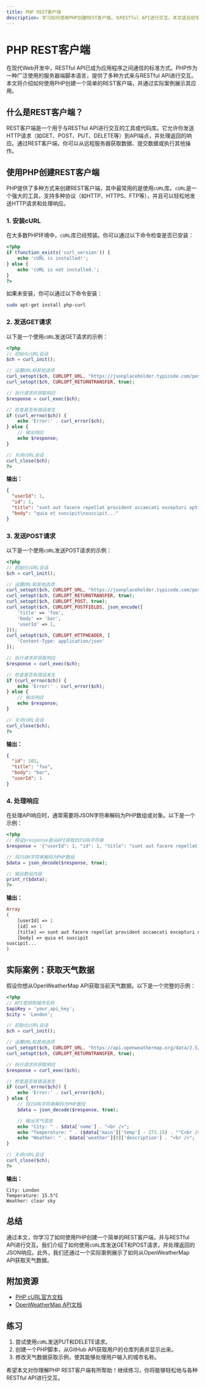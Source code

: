 ```yaml
---
title: PHP REST客户端
description: 学习如何使用PHP创建REST客户端，与RESTful API进行交互。本文适合初学者，包含代码示例、实际案例和总结。
---
```


# PHP REST客户端

在现代Web开发中，RESTful API已成为应用程序之间通信的标准方式。PHP作为一种广泛使用的服务器端脚本语言，提供了多种方式来与RESTful API进行交互。本文将介绍如何使用PHP创建一个简单的REST客户端，并通过实际案例展示其应用。

## 什么是REST客户端？

REST客户端是一个用于与RESTful API进行交互的工具或代码库。它允许你发送HTTP请求（如GET、POST、PUT、DELETE等）到API端点，并处理返回的响应。通过REST客户端，你可以从远程服务器获取数据、提交数据或执行其他操作。

## 使用PHP创建REST客户端

PHP提供了多种方式来创建REST客户端，其中最常用的是使用`cURL`库。`cURL`是一个强大的工具，支持多种协议（如HTTP、HTTPS、FTP等），并且可以轻松地发送HTTP请求和处理响应。

### 1. 安装cURL

在大多数PHP环境中，`cURL`库已经预装。你可以通过以下命令检查是否已安装：

```php
<?php
if (function_exists('curl_version')) {
    echo 'cURL is installed!';
} else {
    echo 'cURL is not installed.';
}
?>
```

如果未安装，你可以通过以下命令安装：

```bash
sudo apt-get install php-curl
```

### 2. 发送GET请求

以下是一个使用`cURL`发送GET请求的示例：

```php
<?php
// 初始化cURL会话
$ch = curl_init();

// 设置URL和其他选项
curl_setopt($ch, CURLOPT_URL, "https://jsonplaceholder.typicode.com/posts/1");
curl_setopt($ch, CURLOPT_RETURNTRANSFER, true);

// 执行请求并获取响应
$response = curl_exec($ch);

// 检查是否有错误发生
if (curl_errno($ch)) {
    echo 'Error:' . curl_error($ch);
} else {
    // 输出响应
    echo $response;
}

// 关闭cURL会话
curl_close($ch);
?>
```

**输出：**

```json
{
  "userId": 1,
  "id": 1,
  "title": "sunt aut facere repellat provident occaecati excepturi optio reprehenderit",
  "body": "quia et suscipit\nsuscipit..."
}
```

### 3. 发送POST请求

以下是一个使用`cURL`发送POST请求的示例：

```php
<?php
// 初始化cURL会话
$ch = curl_init();

// 设置URL和其他选项
curl_setopt($ch, CURLOPT_URL, "https://jsonplaceholder.typicode.com/posts");
curl_setopt($ch, CURLOPT_RETURNTRANSFER, true);
curl_setopt($ch, CURLOPT_POST, true);
curl_setopt($ch, CURLOPT_POSTFIELDS, json_encode([
    'title' => 'foo',
    'body' => 'bar',
    'userId' => 1,
]));
curl_setopt($ch, CURLOPT_HTTPHEADER, [
    'Content-Type: application/json'
]);

// 执行请求并获取响应
$response = curl_exec($ch);

// 检查是否有错误发生
if (curl_errno($ch)) {
    echo 'Error:' . curl_error($ch);
} else {
    // 输出响应
    echo $response;
}

// 关闭cURL会话
curl_close($ch);
?>
```

**输出：**

```json
{
  "id": 101,
  "title": "foo",
  "body": "bar",
  "userId": 1
}
```

### 4. 处理响应

在处理API响应时，通常需要将JSON字符串解码为PHP数组或对象。以下是一个示例：

```php
<?php
// 假设$response是从API获取的JSON字符串
$response = '{"userId": 1, "id": 1, "title": "sunt aut facere repellat provident occaecati excepturi optio reprehenderit", "body": "quia et suscipit\nsuscipit..."}';

// 将JSON字符串解码为PHP数组
$data = json_decode($response, true);

// 输出数组内容
print_r($data);
?>
```

**输出：**

```php
Array
(
    [userId] => 1
    [id] => 1
    [title] => sunt aut facere repellat provident occaecati excepturi optio reprehenderit
    [body] => quia et suscipit
suscipit...
)
```

## 实际案例：获取天气数据

假设你想从OpenWeatherMap API获取当前天气数据。以下是一个完整的示例：

```php
<?php
// API密钥和城市名称
$apiKey = 'your_api_key';
$city = 'London';

// 初始化cURL会话
$ch = curl_init();

// 设置URL和其他选项
curl_setopt($ch, CURLOPT_URL, "https://api.openweathermap.org/data/2.5/weather?q=$city&appid=$apiKey");
curl_setopt($ch, CURLOPT_RETURNTRANSFER, true);

// 执行请求并获取响应
$response = curl_exec($ch);

// 检查是否有错误发生
if (curl_errno($ch)) {
    echo 'Error:' . curl_error($ch);
} else {
    // 将JSON字符串解码为PHP数组
    $data = json_decode($response, true);

    // 输出天气信息
    echo "City: " . $data['name'] . "<br />";
    echo "Temperature: " . ($data['main']['temp'] - 273.15) . "°C<br />";
    echo "Weather: " . $data['weather'][0]['description'] . "<br />";
}

// 关闭cURL会话
curl_close($ch);
?>
```

**输出：**

```
City: London
Temperature: 15.5°C
Weather: clear sky
```

## 总结

通过本文，你学习了如何使用PHP创建一个简单的REST客户端，并与RESTful API进行交互。我们介绍了如何使用`cURL`库发送GET和POST请求，并处理返回的JSON响应。此外，我们还通过一个实际案例展示了如何从OpenWeatherMap API获取天气数据。

## 附加资源

- [PHP cURL官方文档](https://www.php.net/manual/en/book.curl.php)
- [OpenWeatherMap API文档](https://openweathermap.org/api)

## 练习

1. 尝试使用`cURL`发送PUT和DELETE请求。
2. 创建一个PHP脚本，从GitHub API获取用户的仓库列表并显示出来。
3. 修改天气数据获取示例，使其能够处理用户输入的城市名称。

希望本文对你理解PHP REST客户端有所帮助！继续练习，你将能够轻松地与各种RESTful API进行交互。
